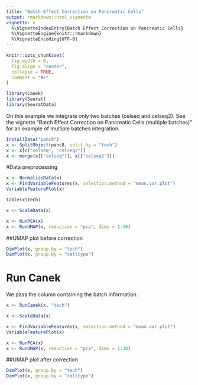 ```yaml
---
title: "Batch Effect Correction on Pancreatic Cells"
output: rmarkdown::html_vignette
vignette: >
  %\VignetteIndexEntry{Batch Effect Correction on Pancreatic Cells}
  %\VignetteEngine{knitr::rmarkdown}
  %\VignetteEncoding{UTF-8}
---
```


```r
knitr::opts_chunk$set(
  fig.width = 6,
  fig.align = "center",
  collapse = TRUE,
  comment = "#>"
)
```


```r
library(Canek)
library(Seurat)
library(SeuratData)
```

On this example we integrate only two batches (celseq and celseq2). See the vignette "Batch Effect Correction on Pancreatic Cells (multiple batches)" for an example of multiple batches integration. 

```r
InstallData("panc8")
x <- SplitObject(panc8, split.by = "tech")
x <- x[c("celseq", "celseq2")]
x <- merge(x[["celseq"]], x[["celseq2"]])
```

#Data preprocessing
```r
x <- NormalizeData(x)
x <- FindVariableFeatures(x, selection.method = "mean.var.plot")
VariableFeaturePlot(x)
```

```r
table(x$tech)
```

```r
x <- ScaleData(x)
```

```r
x <- RunPCA(x)
x <- RunUMAP(x, reduction = "pca", dims = 1:30)
```

##UMAP plot before correction

```r
DimPlot(x, group.by = "tech")
DimPlot(x, group.by = "celltype")
```

# Run Canek

We pass the column containing the batch information.

```r
x <- RunCanek(x, "tech")
```


```r
x <- ScaleData(x)
```

```r
x <- FindVariableFeatures(x, selection.method = "mean.var.plot")
VariableFeaturePlot(x)
```

```r
x <- RunPCA(x)
x <- RunUMAP(x, reduction = "pca", dims = 1:30)
```

##UMAP plot after correction

```r
DimPlot(x, group.by = "tech")
DimPlot(x, group.by = "celltype")
```






